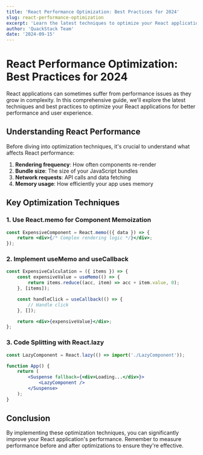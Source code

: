 ```yaml
---
title: 'React Performance Optimization: Best Practices for 2024'
slug: react-performance-optimization
excerpt: 'Learn the latest techniques to optimize your React applications for better performance and user experience.'
author: 'QuackStack Team'
date: '2024-09-15'
---
```


# React Performance Optimization: Best Practices for 2024

React applications can sometimes suffer from performance issues as they grow in complexity. In this comprehensive guide, we'll explore the latest techniques and best practices to optimize your React applications for better performance and user experience.

## Understanding React Performance

Before diving into optimization techniques, it's crucial to understand what affects React performance:

1. **Rendering frequency**: How often components re-render
2. **Bundle size**: The size of your JavaScript bundles
3. **Network requests**: API calls and data fetching
4. **Memory usage**: How efficiently your app uses memory

## Key Optimization Techniques

### 1. Use React.memo for Component Memoization

```jsx
const ExpensiveComponent = React.memo(({ data }) => {
	return <div>{/* Complex rendering logic */}</div>;
});
```

### 2. Implement useMemo and useCallback

```jsx
const ExpensiveCalculation = ({ items }) => {
	const expensiveValue = useMemo(() => {
		return items.reduce((acc, item) => acc + item.value, 0);
	}, [items]);

	const handleClick = useCallback(() => {
		// Handle click
	}, []);

	return <div>{expensiveValue}</div>;
};
```

### 3. Code Splitting with React.lazy

```jsx
const LazyComponent = React.lazy(() => import('./LazyComponent'));

function App() {
	return (
		<Suspense fallback={<div>Loading...</div>}>
			<LazyComponent />
		</Suspense>
	);
}
```

## Conclusion

By implementing these optimization techniques, you can significantly improve your React application's performance. Remember to measure performance before and after optimizations to ensure they're effective.
